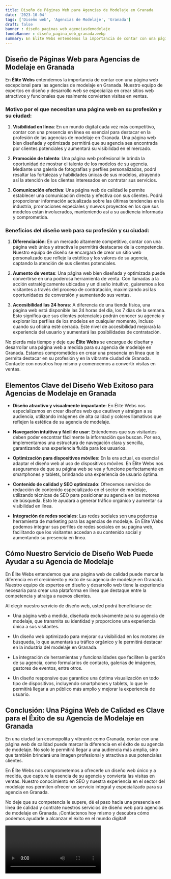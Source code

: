```yaml
---
title: Diseño de Páginas Web para Agencias de Modelaje en Granada
date: '2023-10-04'
tags: ['Diseño web', 'Agencias de Modelaje', 'Granada']
draft: false
banner : diseño_paginas_web_agenciasdemodelaje
fondoBanner : diseño_pagina_web_granada.webp
summary: En Élite Webs entendemos la importancia de contar con una página web excepcional para las agencias de modelaje en Granada. Nuestro equipo de expertos en diseño y desarrollo web se especializa en crear sitios web atractivos y funcionales que realmente convierten visitas en ventas.
---
```


## Diseño de Páginas Web para Agencias de Modelaje en Granada

En **Élite Webs** entendemos la importancia de contar con una página web excepcional para las agencias de modelaje en Granada. Nuestro equipo de expertos en diseño y desarrollo web se especializa en crear sitios web atractivos y funcionales que realmente convierten visitas en ventas.

### Motivo por el que necesitan una página web en su profesión y su ciudad:

1. **Visibilidad en línea**: En un mundo digital cada vez más competitivo, contar con una presencia en línea es esencial para destacar en la profesión de las agencias de modelaje en Granada. Una página web bien diseñada y optimizada permitirá que su agencia sea encontrada por clientes potenciales y aumentará su visibilidad en el mercado.

2. **Promoción de talento**: Una página web profesional le brinda la oportunidad de mostrar el talento de los modelos de su agencia. Mediante una galería de fotografías y perfiles personalizados, podrá resaltar las fortalezas y habilidades únicas de sus modelos, atrayendo así la atención de los clientes interesados en contratar sus servicios.

3. **Comunicación efectiva**: Una página web de calidad le permite establecer una comunicación directa y efectiva con sus clientes. Podrá proporcionar información actualizada sobre las últimas tendencias en la industria, promociones especiales y nuevos proyectos en los que sus modelos están involucrados, manteniendo así a su audiencia informada y comprometida.

### Beneficios del diseño web para su profesión y su ciudad:

1. **Diferenciación**: En un mercado altamente competitivo, contar con una página web única y atractiva le permitirá destacarse de la competencia. Nuestro equipo de diseño se encargará de crear un sitio web personalizado que refleje la estética y los valores de su agencia, captando la atención de sus clientes potenciales.

2. **Aumento de ventas**: Una página web bien diseñada y optimizada puede convertirse en una poderosa herramienta de venta. Con llamadas a la acción estratégicamente ubicadas y un diseño intuitivo, guiaremos a los visitantes a través del proceso de contratación, maximizando así las oportunidades de conversión y aumentando sus ventas.

3. **Accesibilidad las 24 horas**: A diferencia de una tienda física, una página web está disponible las 24 horas del día, los 7 días de la semana. Esto significa que sus clientes potenciales podrán conocer su agencia y explorar los perfiles de los modelos en cualquier momento, incluso cuando su oficina esté cerrada. Este nivel de accesibilidad mejorará la experiencia del usuario y aumentará las posibilidades de contratación.

No pierda más tiempo y deje que **Élite Webs** se encargue de diseñar y desarrollar una página web a medida para su agencia de modelaje en Granada. Estamos comprometidos en crear una presencia en línea que le permita destacar en su profesión y en la vibrante ciudad de Granada. Contacte con nosotros hoy mismo y comencemos a convertir visitas en ventas.

<GifSeo />

<Cta />

## Elementos Clave del Diseño Web Exitoso para Agencias de Modelaje en Granada

- **Diseño atractivo y visualmente impactante**: En Élite Webs nos especializamos en crear diseños web que cautiven y atraigan a su audiencia, utilizando imágenes de alta calidad y colores llamativos que reflejen la estética de su agencia de modelaje.

- **Navegación intuitiva y fácil de usar**: Entendemos que sus visitantes deben poder encontrar fácilmente la información que buscan. Por eso, implementamos una estructura de navegación clara y sencilla, garantizando una experiencia fluida para los usuarios.

- **Optimización para dispositivos móviles**: En la era actual, es esencial adaptar el diseño web al uso de dispositivos móviles. En Élite Webs nos aseguramos de que su página web se vea y funcione perfectamente en smartphones y tablets, brindando una experiencia de usuario óptima.

- **Contenido de calidad y SEO optimizado**: Ofrecemos servicios de redacción de contenido especializado en el sector de modelaje, utilizando técnicas de SEO para posicionar su agencia en los motores de búsqueda. Esto le ayudará a generar tráfico orgánico y aumentar su visibilidad en línea.

- **Integración de redes sociales**: Las redes sociales son una poderosa herramienta de marketing para las agencias de modelaje. En Élite Webs podemos integrar sus perfiles de redes sociales en su página web, facilitando que los visitantes accedan a su contenido social y aumentando su presencia en línea.

## Cómo Nuestro Servicio de Diseño Web Puede Ayudar a su Agencia de Modelaje

En Élite Webs entendemos que una página web de calidad puede marcar la diferencia en el crecimiento y éxito de su agencia de modelaje en Granada. Nuestro equipo de expertos en diseño y desarrollo web tiene la experiencia necesaria para crear una plataforma en línea que destaque entre la competencia y atraiga a nuevos clientes.

Al elegir nuestro servicio de diseño web, usted podrá beneficiarse de:

- Una página web a medida, diseñada exclusivamente para su agencia de modelaje, que transmita su identidad y proporcione una experiencia única a sus visitantes.

- Un diseño web optimizado para mejorar su visibilidad en los motores de búsqueda, lo que aumentará su tráfico orgánico y le permitirá destacar en la industria del modelaje en Granada.

- La integración de herramientas y funcionalidades que faciliten la gestión de su agencia, como formularios de contacto, galerías de imágenes, gestores de eventos, entre otros.

- Un diseño responsive que garantice una óptima visualización en todo tipo de dispositivos, incluyendo smartphones y tablets, lo que le permitirá llegar a un público más amplio y mejorar la experiencia de usuario.

## Conclusión: Una Página Web de Calidad es Clave para el Éxito de su Agencia de Modelaje en Granada

En una ciudad tan cosmopolita y vibrante como Granada, contar con una página web de calidad puede marcar la diferencia en el éxito de su agencia de modelaje. No solo le permitirá llegar a una audiencia más amplia, sino que también brindará una imagen profesional y atractiva a sus potenciales clientes.

En Élite Webs nos comprometemos a ofrecerle un diseño web único y a medida, que capture la esencia de su agencia y convierta las visitas en ventas. Nuestro conocimiento en SEO y nuestra experiencia en el sector del modelaje nos permiten ofrecer un servicio integral y especializado para su agencia en Granada.

No deje que su competencia le supere, dé el paso hacia una presencia en línea de calidad y contrate nuestros servicios de diseño web para agencias de modelaje en Granada. ¡Contáctenos hoy mismo y descubra cómo podemos ayudarle a alcanzar el éxito en el mundo digital!

<Video />

<CtaBot job='Agencias de Modelaje' city='Granada'/>

<Gmaps query='Granada+españa+maps' />